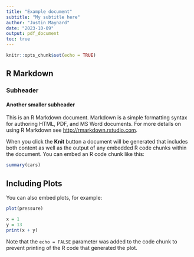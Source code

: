 ```yaml
---
title: "Example document"
subtitle: "My subtitle here"
author: "Justin Maynard"
date: "2023-10-09"
output: pdf_document
toc: true
---
```


```r
knitr::opts_chunk$set(echo = TRUE)
```

## R Markdown
### Subheader
#### Another smaller subheader

This is an R Markdown document. Markdown is a simple formatting syntax for authoring HTML, PDF, and MS Word documents. For more details on using R Markdown see <http://rmarkdown.rstudio.com>.

When you click the **Knit** button a document will be generated that includes both content as well as the output of any embedded R code chunks within the document. You can embed an R code chunk like this:

```r
summary(cars)
```

## Including Plots

You can also embed plots, for example:

```r
plot(pressure)
```

```r
x = 1
y = 13
print(x + y)
```


Note that the `echo = FALSE` parameter was added to the code chunk to prevent printing of the R code that generated the plot.
